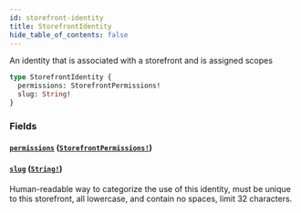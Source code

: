 ```yaml
---
id: storefront-identity
title: StorefrontIdentity
hide_table_of_contents: false
---
```



An identity that is associated with a storefront and is assigned scopes

```graphql
type StorefrontIdentity {
  permissions: StorefrontPermissions!
  slug: String!
}
```


### Fields

#### [`permissions`](#) ([`StorefrontPermissions!`](/developers/demandhq-apis/demand-api/graphql/reference/objects/storefront-permissions))




#### [`slug`](#) ([`String!`](/developers/demandhq-apis/demand-api/graphql/reference/scalars/string))

Human-readable way to categorize the use of this identity, must be unique to
this storefront, all lowercase, and contain no spaces, limit 32 characters.




